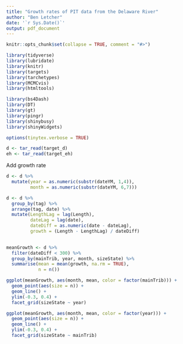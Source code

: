 ```yaml
---
title: "Growth rates of PIT data from the Delaware River"
author: "Ben Letcher"
date: '`r Sys.Date()`'
output: pdf_document
---
```

```r
knitr::opts_chunk$set(collapse = TRUE, comment = "#>")

library(tidyverse)
library(lubridate)
library(knitr)
library(targets)
library(tarchetypes)
library(MCMCvis)
library(htmltools)

library(bs4Dash)
library(DT)
library(gt)
library(pingr)
library(shinybusy)
library(shinyWidgets)

options(tinytex.verbose = TRUE)
```

```r
d <- tar_read(target_d)
eh <- tar_read(target_eh)
```

Add growth rate
```r

d <- d %>%
  mutate(year = as.numeric(substr(dateYM, 1,4)),
         month = as.numeric(substr(dateYM, 6,7)))

d <- d %>%
  group_by(tag) %>%
  arrange(tag, date) %>%
  mutate(LengthLag = lag(Length),
         dateLag = lag(date),
         dateDiff = as.numeric(date - dateLag),
         growth = (Length - LengthLag) / dateDiff)
  
```

```r
meanGrowth <- d %>%
  filter(dateDiff < 300) %>%
  group_by(mainTrib, year, month, sizeState) %>%
  summarise(mean = mean(growth, na.rm = TRUE),
            n = n())

ggplot(meanGrowth, aes(month, mean, color = factor(mainTrib))) +
  geom_point(aes(size = n)) +
  geom_line() +
  ylim(-0.3, 0.4) +
  facet_grid(sizeState ~ year)

ggplot(meanGrowth, aes(month, mean, color = factor(year))) +
  geom_point(aes(size = n)) +
  geom_line() +
  ylim(-0.3, 0.4) +
  facet_grid(sizeState ~ mainTrib)
  
```



